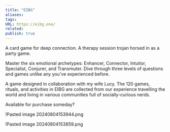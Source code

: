 ```yaml
---
title: "EIBG"
aliases: 
tags: 
URL: https://eibg.one/
related: 
publish: true
---
```




A card game for deep connection. A therapy session trojan horsed in as a party game.

Master the six emotional archetypes: Enhancer, Connector, Intuitor, Specialist, Conjurer, and Transmuter. Dive through three levels of questions and games unlike any you've experienced before.

A game designed in collaboration with my wife Lucy. The 120 games, rituals, and activities in EIBG are collected from our experience travelling the world and living in various communities full of socially-curious nerds.

Available for purchase someday?

!<Link href="/c/pasted-image-20240804153944png" className="text-[var(--color-primary)] hover:underline hover:text-[var(--color-secondary)] transition-colors font-medium">Pasted image 20240804153944.png</Link>

!<Link href="/c/pasted-image-20240804153859png" className="text-[var(--color-primary)] hover:underline hover:text-[var(--color-secondary)] transition-colors font-medium">Pasted image 20240804153859.png</Link>